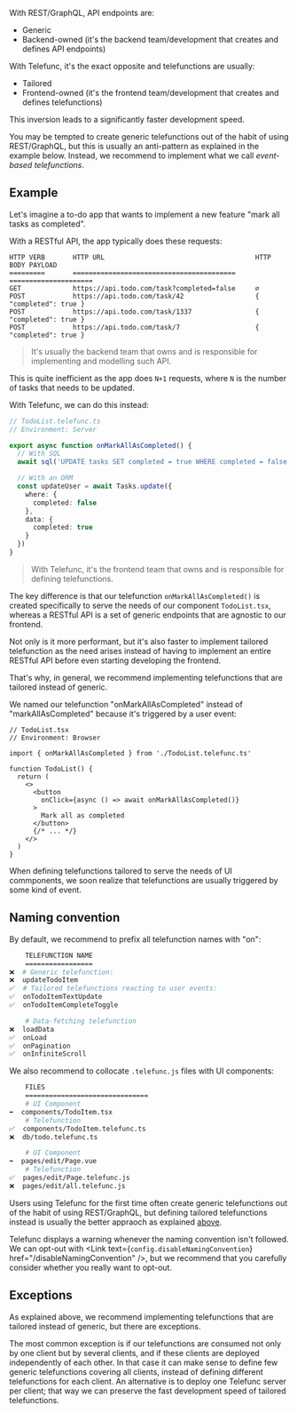 
With REST/GraphQL, API endpoints are:

- Generic
- Backend-owned (it's the backend team/development that creates and defines API endpoints)

With Telefunc, it's the exact opposite and telefunctions are usually:

- Tailored
- Frontend-owned (it's the frontend team/development that creates and defines telefunctions)

This inversion leads to a significantly faster development speed.

You may be tempted to create generic telefunctions out of the habit of using REST/GraphQL, but this is usually an anti-pattern as explained in the example below. Instead, we recommend to implement what we call _event-based telefunctions_.

## Example

Let's imagine a to-do app that wants to implement a new feature "mark all tasks as completed".

With a RESTful API, the app typically does these requests:

```
HTTP VERB       HTTP URL                                      HTTP BODY PAYLOAD
=========       =========================================     =====================
GET             https://api.todo.com/task?completed=false     ∅
POST            https://api.todo.com/task/42                  { "completed": true }
POST            https://api.todo.com/task/1337                { "completed": true }
POST            https://api.todo.com/task/7                   { "completed": true }
```

> It's usually the backend team that owns and is responsible for implementing and modelling such API.

This is quite inefficient as the app does `N+1` requests, where `N` is the number of tasks that needs to be updated.

With Telefunc, we can do this instead:

```ts
// TodoList.telefunc.ts
// Environment: Server

export async function onMarkAllAsCompleted() {
  // With SQL
  await sql('UPDATE tasks SET completed = true WHERE completed = false')

  // With an ORM
  const updateUser = await Tasks.update({
    where: {
      completed: false
    },
    data: {
      completed: true
    }
  })
}
```

> With Telefunc, it's the frontend team that owns and is responsible for defining telefunctions.

The key difference is that our telefunction `onMarkAllAsCompleted()` is created specifically to serve the needs of our component `TodoList.tsx`, whereas a RESTful API is a set of generic endpoints that are agnostic to our frontend.

Not only is it more performant, but it's also faster to implement tailored telefunction as the need arises instead of having to implement an entire RESTful API before even starting developing the frontend.

That's why, in general, we recommend implementing telefunctions that are tailored instead of generic.

We named our telefunction "onMarkAllAsCompleted" instead of "markAllAsCompleted" because it's triggered by a user event:

```tsx
// TodoList.tsx
// Environment: Browser

import { onMarkAllAsCompleted } from './TodoList.telefunc.ts'

function TodoList() {
  return (
    <>
      <button
        onClick={async () => await onMarkAllAsCompleted()}
      >
        Mark all as completed
      </button>
      {/* ... */}
    </>
  )
}
```

When defining telefunctions tailored to serve the needs of UI commponents, we soon realize that telefunctions are usually triggered by some kind of event.


## Naming convention

By default, we recommend to prefix all telefunction names with "on":

```bash
    TELEFUNCTION NAME
    =================
❌  # Generic telefunction:
❌  updateTodoItem
✅  # Tailored telefunctions reacting to user events:
✅  onTodoItemTextUpdate
✅  onTodoItemCompleteToggle

    # Data-fetching telefunction
❌  loadData
✅  onLoad
✅  onPagination
✅  onInfiniteScroll
```

We also recommend to collocate `.telefunc.js` files with UI components:

```bash
    FILES
    ===============================
    # UI Component
➡️  components/TodoItem.tsx
    # Telefunction
✅  components/TodoItem.telefunc.ts
❌  db/todo.telefunc.ts

    # UI Component
➡️  pages/edit/Page.vue
    # Telefunction
✅  pages/edit/Page.telefunc.js
❌  pages/edit/all.telefunc.js
```

Users using Telefunc for the first time often create generic telefunctions out of the habit of using REST/GraphQL, but defining tailored telefunctions instead is usually the better appraoch as explained [above](#).

Telefunc displays a warning whenever the naming convention isn't followed. We can opt-out with <Link text={<code>config.disableNamingConvention</code>} href="/disableNamingConvention" />, but we recommend that you carefully consider whether you really want to opt-out.

## Exceptions

As explained above, we recommend implementing telefunctions that are tailored instead of generic, but there are exceptions.

The most common exception is if our telefunctions are consumed not only by one client but by several clients, and if these clients are deployed independently of each other. In that case it can make sense to define few generic telefunctions covering all clients, instead of defining different telefunctions for each client. An alternative is to deploy one Telefunc server per client; that way we can preserve the fast development speed of tailored telefunctions.
